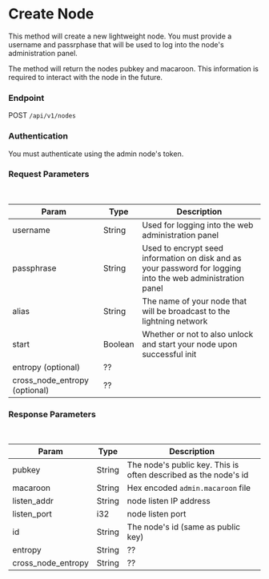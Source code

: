 # Create Node

This method will create a new lightweight node.  You must provide a username and passrphase that will be used to log into the node's administration panel.

The method will return the nodes pubkey and macaroon.  This information is required to interact with the node in the future.

### Endpoint

POST `/api/v1/nodes`

### Authentication

You must authenticate using the admin node's token.


### Request Parameters

<br/>

| Param | Type | Description |
| ----- | ---- | ----------- |
| username | String | Used for logging into the web administration panel |
| passphrase | String | Used to encrypt seed information on disk and as your password for logging into the web administration panel |
| alias | String | The name of your node that will be broadcast to the lightning network |
| start | Boolean | Whether or not to also unlock and start your node upon successful init |
| entropy (optional) | ?? |
| cross_node_entropy (optional) | ?? |

### Response Parameters

<br />

| Param | Type | Description |
| ----- | ---- | ----------- |
| pubkey | String | The node's public key.  This is often described as the node's id |
| macaroon | String | Hex encoded `admin.macaroon` file |
| listen_addr | String | node listen IP address |
| listen_port | i32 | node listen port |
| id | String | The node's id (same as public key) |
| entropy | String | ?? |
| cross_node_entropy | String | ?? |
